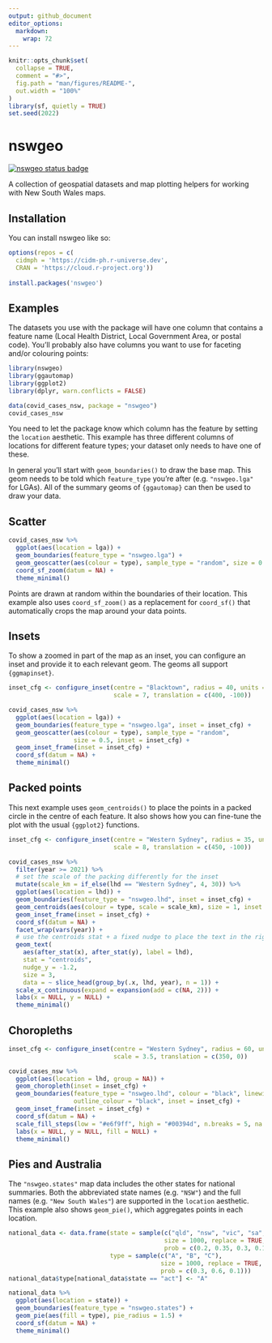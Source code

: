 ```yaml
---
output: github_document
editor_options: 
  markdown: 
    wrap: 72
---
```


<!-- README.md is generated from README.Rmd. Please edit that file -->

```r
knitr::opts_chunk$set(
  collapse = TRUE,
  comment = "#>",
  fig.path = "man/figures/README-",
  out.width = "100%"
)
library(sf, quietly = TRUE)
set.seed(2022)
```

# nswgeo

<!-- badges: start -->
[![nswgeo status badge](https://cidm-ph.r-universe.dev/badges/nswgeo)](https://cidm-ph.r-universe.dev)
<!-- badges: end -->

A collection of geospatial datasets and map plotting helpers for working
with New South Wales maps.

## Installation

You can install nswgeo like so:

``` r
options(repos = c(
  cidmph = 'https://cidm-ph.r-universe.dev',
  CRAN = 'https://cloud.r-project.org'))
  
install.packages('nswgeo')
```

## Examples

The datasets you use with the package will have one column that contains
a feature name (Local Health District, Local Government Area, or postal
code). You'll probably also have columns you want to use for faceting
and/or colouring points:

```r
library(nswgeo)
library(ggautomap)
library(ggplot2)
library(dplyr, warn.conflicts = FALSE)

data(covid_cases_nsw, package = "nswgeo")
covid_cases_nsw
```

You need to let the package know which column has the feature by setting
the `location` aesthetic. This example has three different columns of locations
for different feature types; your dataset only needs to have one of these.

In general you'll start with `geom_boundaries()` to draw the base map. This geom
needs to be told which `feature_type` you're after (e.g. `"nswgeo.lga"` for LGAs).
All of the summary geoms of `{ggautomap}` can then be used to draw your data.

## Scatter

```r
covid_cases_nsw %>%
  ggplot(aes(location = lga)) +
  geom_boundaries(feature_type = "nswgeo.lga") +
  geom_geoscatter(aes(colour = type), sample_type = "random", size = 0.5) +
  coord_sf_zoom(datum = NA) +
  theme_minimal()
```

Points are drawn at random within the boundaries of their location.
This example also uses `coord_sf_zoom()` as a replacement for `coord_sf()` that
automatically crops the map around your data points.


## Insets

To show a zoomed in part of the map as an inset, you can configure an inset and
provide it to each relevant geom. The geoms all support `{ggmapinset}`.

```r
inset_cfg <- configure_inset(centre = "Blacktown", radius = 40, units = "km",
                             scale = 7, translation = c(400, -100))

covid_cases_nsw %>%
  ggplot(aes(location = lga)) +
  geom_boundaries(feature_type = "nswgeo.lga", inset = inset_cfg) +
  geom_geoscatter(aes(colour = type), sample_type = "random",
                  size = 0.5, inset = inset_cfg) +
  geom_inset_frame(inset = inset_cfg) +
  coord_sf(datum = NA) +
  theme_minimal()
```

## Packed points

This next example uses `geom_centroids()` to place the points in a
packed circle in the centre of each feature. It also shows how you can
fine-tune the plot with the usual `{ggplot2}` functions.

```r
inset_cfg <- configure_inset(centre = "Western Sydney", radius = 35, units = "km",
                             scale = 8, translation = c(450, -100))

covid_cases_nsw %>%
  filter(year >= 2021) %>%
  # set the scale of the packing differently for the inset
  mutate(scale_km = if_else(lhd == "Western Sydney", 4, 30)) %>%
  ggplot(aes(location = lhd)) +
  geom_boundaries(feature_type = "nswgeo.lhd", inset = inset_cfg) +
  geom_centroids(aes(colour = type, scale = scale_km), size = 1, inset = inset_cfg) +
  geom_inset_frame(inset = inset_cfg) +
  coord_sf(datum = NA) +
  facet_wrap(vars(year)) +
  # use the centroids stat + a fixed nudge to place the text in the right area
  geom_text(
    aes(after_stat(x), after_stat(y), label = lhd),
    stat = "centroids",
    nudge_y = -1.2,
    size = 3,
    data = ~ slice_head(group_by(.x, lhd, year), n = 1)) +
  scale_x_continuous(expand = expansion(add = c(NA, 2))) +
  labs(x = NULL, y = NULL) +
  theme_minimal()
```

## Choropleths

```r
inset_cfg <- configure_inset(centre = "Western Sydney", radius = 60, units = "km",
                             scale = 3.5, translation = c(350, 0))

covid_cases_nsw %>%
  ggplot(aes(location = lhd, group = NA)) +
  geom_choropleth(inset = inset_cfg) +
  geom_boundaries(feature_type = "nswgeo.lhd", colour = "black", linewidth = 0.1,
                  outline_colour = "black", inset = inset_cfg) +
  geom_inset_frame(inset = inset_cfg) +
  coord_sf(datum = NA) +
  scale_fill_steps(low = "#e6f9ff", high = "#00394d", n.breaks = 5, na.value = "white") +
  labs(x = NULL, y = NULL, fill = NULL) +
  theme_minimal()
```

## Pies and Australia

The `"nswgeo.states"` map data includes the other states for national summaries.
Both the abbreviated state names (e.g. `"NSW"`) and the full names (e.g.
`"New South Wales"`) are supported in the `location` aesthetic.
This example also shows `geom_pie()`, which aggregates points in each location.

```r
national_data <- data.frame(state = sample(c("qld", "nsw", "vic", "sa", "act"),
                                           size = 1000, replace = TRUE,
                                           prob = c(0.2, 0.35, 0.3, 0.1, 0.05)),
                            type = sample(c("A", "B", "C"),
                                          size = 1000, replace = TRUE,
                                          prob = c(0.3, 0.6, 0.1)))
national_data$type[national_data$state == "act"] <- "A"

national_data %>%
  ggplot(aes(location = state)) +
  geom_boundaries(feature_type = "nswgeo.states") +
  geom_pie(aes(fill = type), pie_radius = 1.5) +
  coord_sf(datum = NA) +
  theme_minimal()
```
